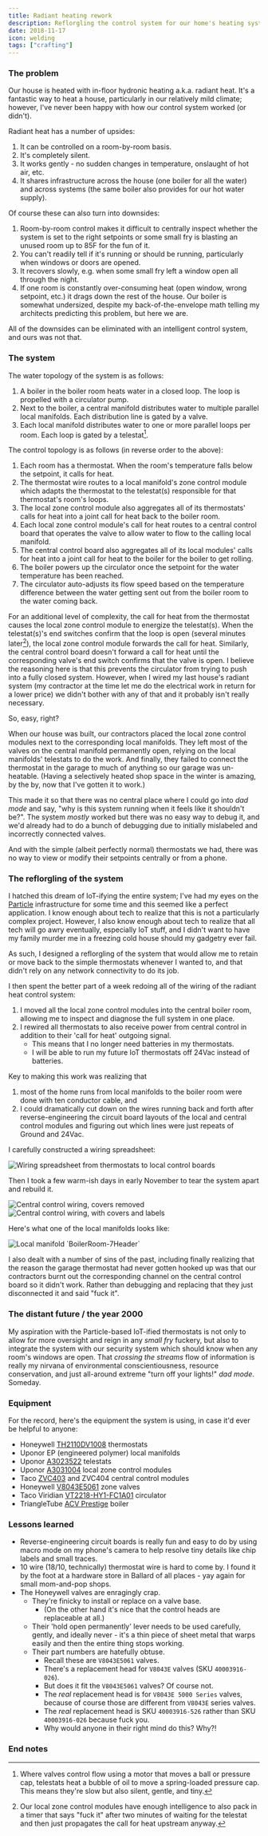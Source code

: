 ```yaml
---
title: Radiant heating rework
description: Reflorgling the control system for our home's heating system
date: 2018-11-17
icon: welding
tags: ["crafting"]
---
```


### The problem

Our house is heated with in-floor hydronic heating a.k.a. radiant heat. It's a fantastic way to heat a house,
particularly in our relatively mild climate; however, I've never been happy with how our control system worked (or didn't).

Radiant heat has a number of upsides:

1. It can be controlled on a room-by-room basis.
1. It's completely silent.
1. It works gently - no sudden changes in temperature, onslaught of hot air, etc.
1. It shares infrastructure across the house (one boiler for all the water) and across systems (the same boiler also provides for our hot water supply).

Of course these can also turn into downsides:

1. Room-by-room control makes it difficult to centrally inspect whether the system is set to the right setpoints or some small fry is blasting an unused room up to 85F for the fun of it.
1. You can't readily tell if it's running or should be running, particularly when windows or doors are opened.
1. It recovers slowly, e.g. when some small fry left a window open all through the night.
1. If one room is constantly over-consuming heat (open window, wrong setpoint, etc.) it drags down the rest of the house. Our boiler is somewhat undersized, despite my back-of-the-envelope math telling my architects predicting this problem, but here we are.

All of the downsides can be eliminated with an intelligent control system, and ours was not that.

### The system

The water topology of the system is as follows:

1. A boiler in the boiler room heats water in a closed loop. The loop is propelled with a circulator pump.
1. Next to the boiler, a central manifold distributes water to multiple parallel local manifolds. Each distribution line is gated by a valve.
1. Each local manifold distributes water to one or more parallel loops per room. Each loop is gated by a telestat[^1].

The control topology is as follows (in reverse order to the above):

1. Each room has a thermostat. When the room's temperature falls below the setpoint, it calls for heat.
1. The thermostat wire routes to a local manifold's zone control module which adapts the thermostat to the telestat(s) responsible for that thermostat's room's loops.
1. The local zone control module also aggregates all of its thermostats' calls for heat into a joint call for heat back to the boiler room.
1. Each local zone control module's call for heat routes to a central control board that operates the valve to allow water to flow to the calling local manifold.
1. The central control board also aggregates all of its local modules' calls for heat into a joint call for heat to the boiler for the boiler to get rolling.
1. The boiler powers up the circulator once the setpoint for the water temperature has been reached.
1. The circulator auto-adjusts its flow speed based on the temperature difference between the water getting sent out from the boiler room to the water coming back.

For an additional level of complexity, the call for heat from the thermostat causes the local zone control module to energize the telestat(s).
When the telestat(s)'s end switches confirm that the loop is open (several minutes later[^2]), the local zone control module forwards the call for heat.
Similarly, the central control board doesn't forward a call for heat until the corresponding valve's end switch confirms that the valve is open.
I believe the reasoning here is that this prevents the circulator from trying to push into a fully closed system.
However, when I wired my last house's radiant system (my contractor at the time let me do the electrical work in return for a lower price) we didn't bother with any of that and it probably isn't really necessary.

So, easy, right?

When our house was built, our contractors placed the local zone control modules next to the corresponding local manifolds.
They left most of the valves on the central manifold permanently open, relying on the local manifolds' telestats to do the work.
And finally, they failed to connect the thermostat in the garage to much of anything so our garage was un-heatable.
(Having a selectively heated shop space in the winter is amazing, by the by, now that I've gotten it to work.)

This made it so that there was no central place where I could go into _dad mode_ and say, "why is this system running when it feels like it shouldn't be?".
The system _mostly_ worked but there was no easy way to debug it, and we'd already had to do a bunch of debugging due to initially mislabeled and incorrectly connected valves.

And with the simple (albeit perfectly normal) thermostats we had, there was no way to view or modify their setpoints centrally or from a phone.

### The reflorgling of the system

I hatched this dream of IoT-ifying the entire system;
I've had my eyes on the [Particle](https://www.particle.io/) infrastructure for some time and this seemed like a perfect application.
I know enough about tech to realize that this is not a particularly complex project.
However, I also know enough about tech to realize that all tech will go awry eventually, especially IoT stuff,
and I didn't want to have my family murder me in a freezing cold house should my gadgetry ever fail.

As such, I designed a reflorgling of the system that would allow me to retain or move back to the simple thermostats
whenever I wanted to, and that didn't rely on any network connectivity to do its job.

I then spent the better part of a week redoing all of the wiring of the radiant heat control system:

1. I moved all the local zone control modules into the central boiler room, allowing me to inspect and diagnose the full system in one place.
1. I rewired all thermostats to also receive power from central control in addition to their 'call for heat' outgoing signal.
   - This means that I no longer need batteries in my thermostats.
   - I will be able to run my future IoT thermostats off 24Vac instead of batteries.

Key to making this work was realizing that

1. most of the home runs from local manifolds to the boiler room were done with ten conductor cable, and
1. I could dramatically cut down on the wires running back and forth after reverse-engineering the circuit board layouts of the local and central control modules and figuring out which lines were just repeats of Ground and 24Vac.

I carefully constructed a wiring spreadsheet:

![](images/radiant-controls.png "Wiring spreadsheet from thermostats to local control boards")

Then I took a few warm-ish days in early November to tear the system apart and rebuild it.

![](images/IMG_20181117_174657.jpg "Central control wiring, covers removed")
![](images/IMG_20181117_193542.jpg "Central control wiring, with covers and labels")

Here's what one of the local manifolds looks like:

![](images/IMG_20181117_174723.jpg "Local manifold `BoilerRoom-7Header`")

I also dealt with a number of sins of the past, including finally realizing that the reason the garage thermostat
had never gotten hooked up was that our contractors burnt out the corresponding channel on the central control board
so it didn't work. Rather than debugging and replacing that they just disconnected it and said "fuck it".

### The distant future / the year 2000

My aspiration with the Particle-based IoT-ified thermostats is not only to allow for more oversight and reign in any _small fry_ fuckery,
but also to integrate the system with our security system which should know when any room's windows are open.
That _crossing the streams_ flow of information is really my nirvana of environmental conscientiousness, resource conservation,
and just all-around extreme "turn off your lights!" _dad mode_. Someday.

### Equipment

For the record, here's the equipment the system is using, in case it'd ever be helpful to anyone:

- Honeywell [TH2110DV1008](https://customer.honeywell.com/en-US/Pages/Product.aspx?cat=HonECC+Catalog&pid=TH2110DV1008/U) thermostats
- Uponor EP (engineered polymer) local manifolds
- Uponor [A3023522](https://www.supplyhouse.com/Uponor-Wirsbo-A3023522-Thermal-Actuator-Four-Wire) telestats
- Uponor [A3031004](https://www.supplyhouse.com/Uponor-Wirsbo-A3031004-Four-zone-Control-Module) local zone control modules
- Taco [ZVC403](https://www.supplyhouse.com/Taco-ZVC403-4-3-Zone-Valve-Control-Module-with-Priority) and ZVC404 central control modules
- Honeywell [V8043E5061](https://www.supplyhouse.com/Honeywell-V8043E5061-3-4-Sweat-Connection-Zone-Valve-normally-closed-w-manual-opener-8-Cv-24v) zone valves
- Taco Viridian [VT2218-HY1-FC1A01](https://www.supplyhouse.com/Taco-VT2218-HY1-FC1A01-Viridian-Delta-T-Variable-Speed-ECM-High-Efficiency-Circulator-Less-Flanges-Standard-120V) circulator
- TriangleTube [ACV Prestige](https://www.acv.com/d/asset/prestige-trimaxuser-manual-10714-bdd05e63865ae9fe112fbf0f84146b73.pdf) boiler

### Lessons learned

- Reverse-engineering circuit boards is really fun and easy to do by using macro mode on my phone's camera to help resolve tiny details like chip labels and small traces.
- 10 wire (18/10, technically) thermostat wire is hard to come by. I found it by the foot at a hardware store in Ballard of all places - yay again for small mom-and-pop shops.
- The Honeywell valves are enragingly crap.
  - They're finicky to install or replace on a valve base.
    - (On the other hand it's nice that the control heads are replaceable at all.)
  - Their 'hold open permanently' lever needs to be used carefully, gently, and ideally never - it's a thin piece of sheet metal that warps easily and then the entire thing stops working.
  - Their part numbers are hatefully obtuse.
    - Recall these are `V8043E5061` valves.
    - There's a replacement head for `V8043E` valves (SKU `40003916-026`).
    - But does it fit the `V8043E5061` valves? Of course not.
    - The _real_ replacement head is for `V8043E 5000 Series` valves, because of course those are different from `V8043E` series valves.
    - The _real_ replacement head is SKU `40003916-526` rather than SKU `40003916-026` because fuck you.
    - Why would anyone in their right mind do this? Why?!

### End notes

[^1]: Where valves control flow using a motor that moves a ball or pressure cap, telestats heat a bubble of oil to move a spring-loaded pressure cap. This means they're slow but also silent, gentle, and tiny.

[^2]: Our local zone control modules have enough intelligence to also pack in a timer that says "fuck it" after two minutes of waiting for the telestat and then just propagates the call for heat upstream anyway.
